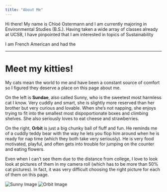 ```yaml
---
title: "About Me"
---
```


Hi there! My name is Chloé Ostermann and I am currently majoring in Environmental Studies (B.S.). Having taken a wide array of classes already at UCSB, I have pinpointed that I am interested in topics of Sustainability

I am French American and had the

---

# Meet my kitties! 

My cats mean the world to me and have been a constant source of comfort so I figured they deserve a place on this page about me.

On the left is **Sundae**, also called Sunny, who is the sweetest most harmless cat I know. Very cuddly and smart, she is slightly more reserved than her brother but very curious and lovable. When she's not napping, she enjoys trying to fit into the smallest most dispoportionate boxes and climbing shelves. She also seriously loves to eat cheese and strawberries.

On the right, **Orbit** is just a big chunky ball of fluff and fun. He reminds me of a cuddly teddy bear with the way he lets you flop him around when he is ready for nap time (which they both take very seriously). He is very food motivated, playful, and often gets into trouble for jumping on the counter and eating flowers.

Even when I can't see them due to the distance from college, I love to look look at pictures of them in my camera roll (which has to be more than 50% cat pictures). In fact, it was very difficult choosing the right picture for each of them on this page.

::: side-by-side
![Sunny Image](media/Sunny.png) ![Orbit Image](media/Orbit.png)
:::
